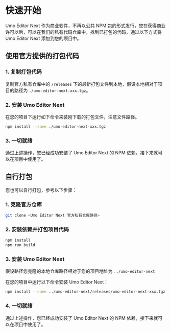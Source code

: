 # 快速开始

Umo Editor Next 作为商业软件，不再以公共 NPM 包的形式发行，您在获得商业许可以后，可以在我们的私有代码仓库中，找到已打包的代码，通过以下方式将 Umo Editor Next 添加到您的项目中。

## 使用官方提供的打包代码

### 1. 复制打包代码
 
复制官方私有仓库中的 `/releases` 下的最新打包文件到本地，假设本地相对于项目的路径为 `./umo-editor-next-xxx.tgz`。

### 2. 安装 Umo Editor Next

在您的项目下运行如下命令来装刚下载的打包文件，注意文件路径。
 
```sh npm2yarn
npm install --save ./umo-editor-next-xxx.tgz
```
 
### 3. 一切就绪
 
通过上述操作，您已经成功安装了 Umo Editor Next 的 NPM 依赖，接下来就可以在项目中使用了。


## 自行打包

您也可以自行打包，参考以下步骤：

### 1. 克隆官方仓库
```bash
git clone <Umo Editor Next 官方私有仓库路径>
```

### 2. 安装依赖并打包项目代码

```sh npm2yarn
npm install
npm run build
```

### 3. 安装 Umo Editor Next

假设路径您克隆的本地仓库路径相对于您的项目地址为 `../umo-editor-next`

在您的项目中运行以下命令安装 Umo Editor Next：
 
```sh npm2yarn
npm install --save ../umo-editor-next/releases/umo-editor-next-xxx.tgz
```
 
### 4. 一切就绪
 
通过上述操作，您已经成功安装了 Umo Editor Next 的 NPM 依赖，接下来就可以在项目中使用了。
